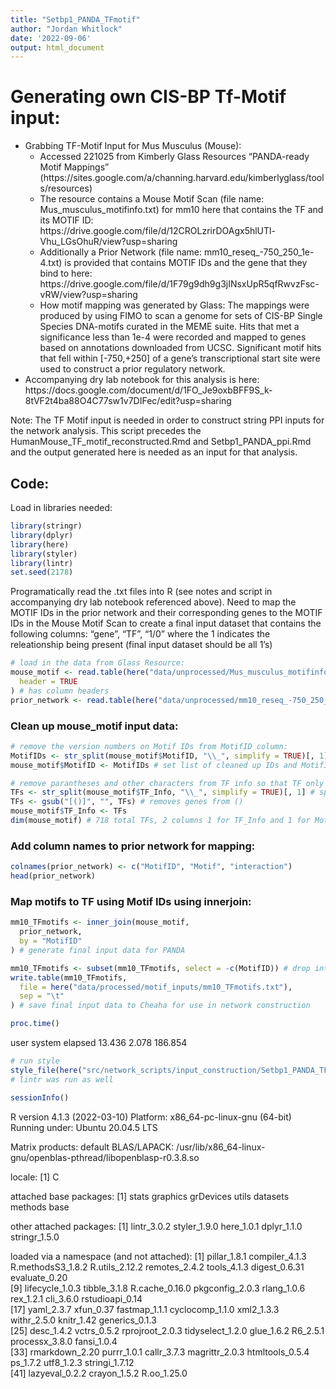```yaml
---
title: "Setbp1_PANDA_TFmotif"
author: "Jordan Whitlock"
date: '2022-09-06'
output: html_document
---
```


# Generating own CIS-BP Tf-Motif input:

* Grabbing TF-Motif Input for Mus Musculus (Mouse):
  * Accessed 221025 from Kimberly Glass Resources "PANDA-ready Motif Mappings" (https://sites.google.com/a/channing.harvard.edu/kimberlyglass/tools/resources)
  * The resource contains a Mouse Motif Scan (file name: Mus_musculus_motifinfo.txt) for mm10 here that contains the TF and its MOTIF ID: https://drive.google.com/file/d/12CROLzrirDOAgx5hlUTl-Vhu_LGsOhuR/view?usp=sharing
  * Additionally a Prior Network (file name: mm10_reseq_-750_250_1e-4.txt) is provided that contains MOTIF IDs and the gene that they bind to here: https://drive.google.com/file/d/1F79g9dh9g3jINsxUpR5qfRwvzFsc-vRW/view?usp=sharing
  * How motif mapping was generated by Glass: The mappings were produced by using FIMO to scan a genome for sets of  CIS-BP Single Species DNA-motifs curated in the MEME suite. Hits that met a significance less than 1e-4 were recorded and mapped to genes based on annotations downloaded from UCSC. Significant motif hits that fell within [-750,+250] of a gene's transcriptional start site were used to construct a prior regulatory network. 

* Accompanying dry lab notebook for this analysis is here: https://docs.google.com/document/d/1FO_Je9oxbBFF9S_k-8tVF2t4ba88O4C77sw1v7DIFec/edit?usp=sharing

Note: The TF Motif input is needed in order to construct string PPI inputs for the network analysis. This script precedes the HumanMouse_TF_motif_reconstructed.Rmd and Setbp1_PANDA_ppi.Rmd and the output generated here is needed as an input for that analysis. 

## Code: 

Load in libraries needed:
```r
library(stringr)
library(dplyr)
library(here)
library(styler)
library(lintr)
set.seed(2178)
```


Programatically read the .txt files into R (see notes and script in accompanying dry lab notebook referenced above). Need to map the MOTIF IDs in the prior network and their corresponding genes to the MOTIF IDs in the Mouse Motif Scan to create a final input dataset that contains the following columns: "gene", "TF", "1/0" where the 1 indicates the releationship being present (final input dataset should be all 1's)

```r
# load in the data from Glass Resource:
mouse_motif <- read.table(here("data/unprocessed/Mus_musculus_motifinfo.txt"),
  header = TRUE
) # has column headers
prior_network <- read.table(here("data/unprocessed/mm10_reseq_-750_250_1e-4.txt")) # does not have column headers
```

### Clean up mouse_motif input data:
```r
# remove the version numbers on Motif IDs from MotifID column:
MotifIDs <- str_split(mouse_motif$MotifID, "\\_", simplify = TRUE)[, 1] # grab list of IDs without version
mouse_motif$MotifID <- MotifIDs # set list of cleaned up IDs and MotifID column values

# remove parantheses and other characters from TF info so that TF only contains name of TF:
TFs <- str_split(mouse_motif$TF_Info, "\\_", simplify = TRUE)[, 1] # splits every column value out by separator and only grabs the gene names
TFs <- gsub("[()]", "", TFs) # removes genes from ()
mouse_motif$TF_Info <- TFs
dim(mouse_motif) # 718 total TFs, 2 columns 1 for TF_Info and 1 for MotifID. NOTE: there are three unknown genes that do not have a gene symbol (ENSMUSG00000090020, ENSMUSG00000079994, ENSMUSG00000044690), may need to remove later if cause issues in network construction
```

### Add column names to prior network for mapping:
```r
colnames(prior_network) <- c("MotifID", "Motif", "interaction")
head(prior_network)
```


### Map motifs to TF using Motif IDs using innerjoin:
```r
mm10_TFmotifs <- inner_join(mouse_motif,
  prior_network,
  by = "MotifID"
) # generate final input data for PANDA

mm10_TFmotifs <- subset(mm10_TFmotifs, select = -c(MotifID)) # drop interaction information and Motif IDs, because all interactions are present (represetned as a 1) and this information is not needed for PANDA input
write.table(mm10_TFmotifs,
  file = here("data/processed/motif_inputs/mm10_TFmotifs.txt"),
  sep = "\t"
) # save final input data to Cheaha for use in network construction
```

```r
proc.time()
```
   user  system elapsed 
 13.436   2.078 186.854

```r
# run style
style_file(here("src/network_scripts/input_construction/Setbp1_PANDA_TFmotif.Rmd"))
# lintr was run as well
```

```r
sessionInfo()
```
R version 4.1.3 (2022-03-10)
Platform: x86_64-pc-linux-gnu (64-bit)
Running under: Ubuntu 20.04.5 LTS

Matrix products: default
BLAS/LAPACK: /usr/lib/x86_64-linux-gnu/openblas-pthread/libopenblasp-r0.3.8.so

locale:
[1] C

attached base packages:
[1] stats     graphics  grDevices utils     datasets  methods   base     

other attached packages:
[1] lintr_3.0.2   styler_1.9.0  here_1.0.1    dplyr_1.1.0   stringr_1.5.0

loaded via a namespace (and not attached):
 [1] pillar_1.8.1      compiler_4.1.3    R.methodsS3_1.8.2 R.utils_2.12.2    remotes_2.4.2     tools_4.1.3       digest_0.6.31     evaluate_0.20    
 [9] lifecycle_1.0.3   tibble_3.1.8      R.cache_0.16.0    pkgconfig_2.0.3   rlang_1.0.6       rex_1.2.1         cli_3.6.0         rstudioapi_0.14  
[17] yaml_2.3.7        xfun_0.37         fastmap_1.1.1     cyclocomp_1.1.0   xml2_1.3.3        withr_2.5.0       knitr_1.42        generics_0.1.3   
[25] desc_1.4.2        vctrs_0.5.2       rprojroot_2.0.3   tidyselect_1.2.0  glue_1.6.2        R6_2.5.1          processx_3.8.0    fansi_1.0.4      
[33] rmarkdown_2.20    purrr_1.0.1       callr_3.7.3       magrittr_2.0.3    htmltools_0.5.4   ps_1.7.2          utf8_1.2.3        stringi_1.7.12   
[41] lazyeval_0.2.2    crayon_1.5.2      R.oo_1.25.0      
